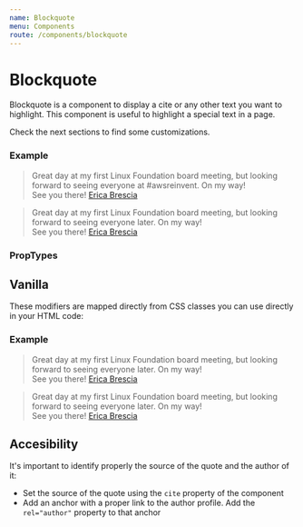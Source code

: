 ```yaml
---
name: Blockquote
menu: Components
route: /components/blockquote
---
```



# Blockquote

Blockquote is a component to display a cite or any other text you want to highlight. This component
is useful to highlight a special text in a page.

Check the next sections to find some customizations.

### Example

<Playground>
  <Blockquote color="accent" cite="https://twitter.com/ericabrescia/status/803775698297036801">
    Great day at my first Linux Foundation board meeting, but looking forward to seeing
    everyone at #awsreinvent. On my way!
    <br />
    See you there!
    <a href="https://twitter.com/ericabrescia/" rel="author">Erica Brescia</a>
  </Blockquote>

  <Blockquote outstanding cite="https://twitter.com/ericabrescia/status/803775698297036801">
    Great day at my first Linux Foundation board meeting, but looking forward to seeing
    everyone later. On my way!
    <br />
    See you there!
    <a href="https://twitter.com/ericabrescia/" rel="author">Erica Brescia</a>
  </Blockquote>
</Playground>

### PropTypes

<PropsTable of={Blockquote} />

## Vanilla

These modifiers are mapped directly from CSS classes you can use directly in your HTML code:

### Example

<Playground>
  <blockquote class="accent" cite="https://twitter.com/ericabrescia/status/803775698297036801">
    Great day at my first Linux Foundation board meeting, but looking forward to seeing
    everyone later. On my way!
    <br />
    See you there!
    <a href="https://twitter.com/ericabrescia/" rel="author">Erica Brescia</a>
  </blockquote>

  <blockquote class="outstanding" cite="https://twitter.com/ericabrescia/status/803775698297036801">
    Great day at my first Linux Foundation board meeting, but looking forward to seeing
    everyone later. On my way!
    <br />
    See you there!
    <a href="https://twitter.com/ericabrescia/" rel="author">Erica Brescia</a>
  </blockquote>
</Playground>

## Accesibility

It's important to identify properly the source of the quote and the author of it:

* Set the source of the quote using the `cite` property of the component
* Add an anchor with a proper link to the author profile. Add the `rel="author"` property to that anchor

